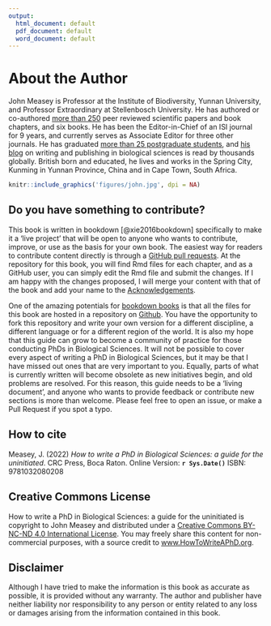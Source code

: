 ---
output:
  html_document: default
  pdf_document: default
  word_document: default
---
# About the Author {- #author}

John Measey is Professor at the Institute of Biodiversity, Yunnan University, and Professor Extraordinary at Stellenbosch University. He has authored or co-authored [more than 250](https://orcid.org/0000-0001-9939-7615) peer reviewed scientific papers and book chapters, and six books. He has been the Editor-in-Chief of an ISI journal for 9 years, and currently serves as Associate Editor for three other journals. He has graduated [more than 25 postgraduate students](http://john.measey.com/About-Me/Measey-Mini-CV), and [his blog](john.measey.com/blog) on writing and publishing in biological sciences is read by thousands globally. British born and educated, he lives and works in the Spring City, Kunming in Yunnan Province, China and in Cape Town, South Africa.

```{r fig.align='right', out.width = '15%', echo=FALSE, include=identical(knitr:::pandoc_to(), 'html'), fig.link='http://john.measey.com/About-Me'}
knitr::include_graphics('figures/john.jpg', dpi = NA)
```


## Do you have something to contribute? {- #contribute}

This book is written in bookdown [@xie2016bookdown] specifically to make it a 'live project' that will be open to anyone who wants to contribute, improve, or use as the basis for your own book. The easiest way for readers to contribute content directly is through a [GitHub pull requests](https://help.github.com/articles/about-pull-requests/). At the repository for this book, you will find Rmd files for each chapter, and as a GitHub user, you can simply edit the Rmd file and submit the changes. If I am happy with the changes proposed, I will merge your content with that of the book and add your name to the [Acknowledgements](#acknowledge). 

One of the amazing potentials for [bookdown books](https://bookdown.org/) is that all the files for this book are hosted in a repository on [Github](https://github.com/johnmeasey/How-to-write-a-PhD-in-Biological-Sciences/tree/main). You have the opportunity to fork this repository and write your own version for a different discipline, a different language or for a different region of the world. It is also my hope that this guide can grow to become a community of practice for those conducting PhDs in Biological Sciences. It will not be possible to cover every aspect of writing a PhD in Biological Sciences, but it may be that I have missed out ones that are very important to you. Equally, parts of what is currently written will become obsolete as new initiatives begin, and old problems are resolved. For this reason, this guide needs to be a 'living document', and anyone who wants to provide feedback or contribute new sections is more than welcome. Please feel free to open an issue, or make a Pull Request if you spot a typo. 

## How to cite {-}
Measey, J. (2022) *How to write a PhD in Biological Sciences: a guide for the uninitiated*. CRC Press, Boca Raton. Online Version: **`r Sys.Date()`**  ISBN: 9781032080208

## Creative Commons License {-}
How to write a PhD in Biological Sciences: a guide for the uninitiated is copyright to John Measey and distributed under a [Creative Commons BY-NC-ND 4.0 International License](https://creativecommons.org/licenses/by-nc-nd/4.0/). You may freely share this content for non-commercial purposes, with a source credit to [www.HowToWriteAPhD.org](www.HowToWriteAPhD.org).

## Disclaimer {-}

Although I have tried to make the information is this book as accurate as possible, it is provided without any warranty. The author and publisher have neither liability nor responsibility to any person or entity related to any loss or damages arising from the information contained in this book.

